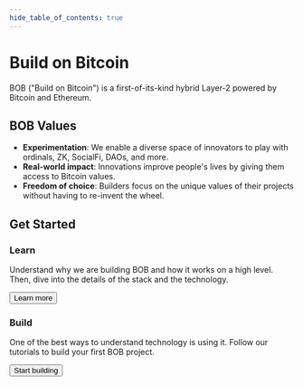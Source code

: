 ```yaml
---
hide_table_of_contents: true
---
```



<div className={styles.hero}>
  <div>
    <h1 className="hero__title">Build on Bitcoin</h1>
    <p className="hero__subtitle">
      BOB ("Build on Bitcoin") is a first-of-its-kind hybrid Layer-2 powered by
      Bitcoin and Ethereum.
    </p>
  </div>
</div>

## BOB Values

- **Experimentation**: We enable a diverse space of innovators to play with ordinals, ZK, SocialFi, DAOs, and more.
- **Real-world impact**: Innovations improve people's lives by giving them access to Bitcoin values.
- **Freedom of choice**: Builders focus on the unique values of their projects without having to re-invent the wheel.

<div className="row" style={{ marginTop: "2rem" }}>
  <div className="col">
    <h2>Get Started</h2>
  </div>
</div>
<div className="row">
  <div className="col">
    <div className="card">
      <div className="card__header">
        <h3>Learn</h3>
      </div>
      <div className="card__body">
        <p>
          Understand why we are building BOB and how it works on a high level.
          Then, dive into the details of the stack and the technology.
        </p>
      </div>
      <div className="card__footer">
        <a href="/docs/learn/introduction/stack">
          <button class="button button--secondary button--block">Learn more</button>
        </a>
      </div>
    </div>
  </div>
  <div className="col">
    <div className="card">
      <div className="card__header">
        <h3>Build</h3>
      </div>
      <div className="card__body">
        <p>
          One of the best ways to understand technology is using it. Follow our
          tutorials to build your first BOB project.
        </p>
      </div>
      <div className="card__footer">
        <a href="/docs/build/getting-started/">
          <button class="button button--primary button--block">Start building</button>
        </a>
      </div>
    </div>
  </div>
</div>
